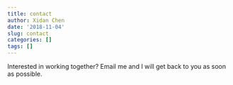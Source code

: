 ```yaml
---
title: contact
author: Xidan Chen
date: '2018-11-04'
slug: contact
categories: []
tags: []
---
```

Interested in working together? Email me and I will get back to you as soon as possible.